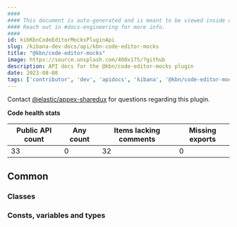 ```yaml
---
####
#### This document is auto-generated and is meant to be viewed inside our experimental, new docs system.
#### Reach out in #docs-engineering for more info.
####
id: kibKbnCodeEditorMocksPluginApi
slug: /kibana-dev-docs/api/kbn-code-editor-mocks
title: "@kbn/code-editor-mocks"
image: https://source.unsplash.com/400x175/?github
description: API docs for the @kbn/code-editor-mocks plugin
date: 2023-08-08
tags: ['contributor', 'dev', 'apidocs', 'kibana', '@kbn/code-editor-mocks']
---
```




Contact [@elastic/appex-sharedux](https://github.com/orgs/elastic/teams/appex-sharedux) for questions regarding this plugin.

**Code health stats**

| Public API count  | Any count | Items lacking comments | Missing exports |
|-------------------|-----------|------------------------|-----------------|
| 33 | 0 | 32 | 0 |

## Common

### Classes
<DocDefinitionList data={kbnCodeEditorMocksObj.common.classes}/>

### Consts, variables and types
<DocDefinitionList data={kbnCodeEditorMocksObj.common.misc}/>

